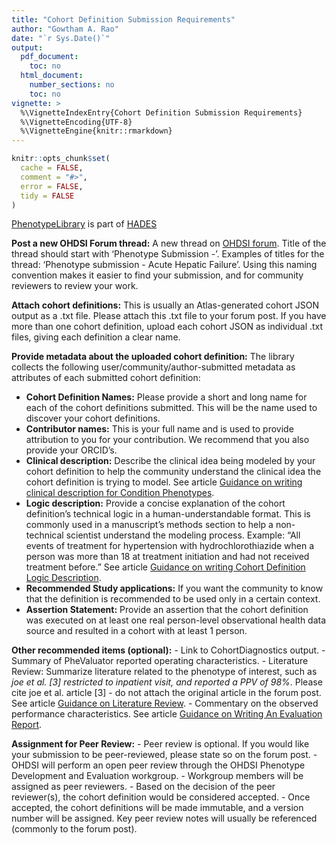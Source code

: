 ```yaml
---
title: "Cohort Definition Submission Requirements"
author: "Gowtham A. Rao"
date: "`r Sys.Date()`"
output:
  pdf_document: 
    toc: no     
  html_document:
    number_sections: no
    toc: no  
vignette: >
  %\VignetteIndexEntry{Cohort Definition Submission Requirements}
  %\VignetteEncoding{UTF-8}    
  %\VignetteEngine{knitr::rmarkdown}
---
```


```r
knitr::opts_chunk$set(
  cache = FALSE,
  comment = "#>",
  error = FALSE,
  tidy = FALSE
)
```

[PhenotypeLibrary](https://github.com/OHDSI/PhenotypeLibrary) is part of [HADES](https://ohdsi.github.io/Hades/)

**Post a new OHDSI Forum thread:** A new thread on [OHDSI forum](forums.ohdsi.org). Title of the thread should start with 'Phenotype Submission - '. Examples of titles for the thread: 'Phenotype submission - Acute Hepatic Failure'. Using this naming convention makes it easier to find your submission, and for community reviewers to review your work. 

**Attach cohort definitions:** This is usually an Atlas-generated cohort JSON output as a .txt file. Please attach this .txt file to your forum post. If you have more than one cohort definition, upload each cohort JSON as individual .txt files, giving each definition a clear name.

**Provide metadata about the uploaded cohort definition:** The library collects the following user/community/author-submitted metadata as attributes of each submitted cohort definition:

- **Cohort Definition Names:** Please provide a short and long name for each of the cohort definitions submitted. This will be the name used to discover your cohort definitions.
- **Contributor names:** This is your full name and is used to provide attribution to you for your contribution. We recommend that you also provide your ORCID's. 
- **Clinical description:** Describe the clinical idea being modeled by your cohort definition to help the community understand the clinical idea the cohort definition is trying to model. See article [Guidance on writing clinical description for Condition Phenotypes](https://ohdsi.github.io/PhenotypeLibrary/articles/GuidanceOnClinicalDescriptionForConditionPhenotypes.html).
- **Logic description:** Provide a concise explanation of the cohort definition's technical logic in a human-understandable format. This is commonly used in a manuscript's methods section to help a non-technical scientist understand the modeling process. Example: "All events of treatment for hypertension with hydrochlorothiazide when a person was more than 18 at treatment initiation and had not received treatment before." See article [Guidance on writing Cohort Definition Logic Description](https://ohdsi.github.io/PhenotypeLibrary/articles/GuidanceOnWritingCohortDefinitionLogicDescription.html).
- **Recommended Study applications:** If you want the community to know that the definition is recommended to be used only in a certain context.
- **Assertion Statement:** Provide an assertion that the cohort definition was executed on at least one real person-level observational health data source and resulted in a cohort with at least 1 person.

**Other recommended items (optional):**
- Link to CohortDiagnostics output.
- Summary of PheValuator reported operating characteristics.
- Literature Review: Summarize literature related to the phenotype of interest, such as *joe et al. [3] restricted to inpatient visit, and reported a PPV of 98%*. Please cite joe et al. article [3] - do not attach the original article in the forum post. See article [Guidance on Literature Review](https://ohdsi.github.io/PhenotypeLibrary/articles/GuidanceOnLiteratureReview.html).
- Commentary on the observed performance characteristics. See article [Guidance on Writing An Evaluation Report](https://ohdsi.github.io/PhenotypeLibrary/articles/GuidanceOnWritingEvaluationReport.html).

**Assignment for Peer Review:**
- Peer review is optional. If you would like your submission to be peer-reviewed, please state so on the forum post.
- OHDSI will perform an open peer review through the OHDSI Phenotype Development and Evaluation workgroup.
- Workgroup members will be assigned as peer reviewers.
- Based on the decision of the peer reviewer(s), the cohort definition would be considered accepted.
- Once accepted, the cohort definitions will be made immutable, and a version number will be assigned. Key peer review notes will usually be referenced (commonly to the forum post).

